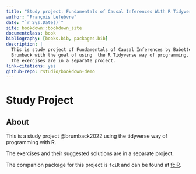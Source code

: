 ```yaml
--- 
title: "Study project: Fundamentals of Causal Inferences With R Tidyverse"
author: "François Lefebvre"
date: "`r Sys.Date()`"
site: bookdown::bookdown_site
documentclass: book
bibliography: [books.bib, packages.bib]
description: |
  This is study project of Fundamentals of Causal Inferences by Babette A.
  Brumback with the goal of using  the R Tidyverse way of programming.
  The exercises are in a separate project.
link-citations: yes
github-repo: rstudio/bookdown-demo
---
```


# Study Project {-}

## About {-}

This is a study project @brumback2022 using the tidyverse way of
programming with R.

The exercises and their suggested solutions are in a separate project.

The companion package for this project is `fciR` and can be found at 
[fciR](https://github.com/FrankLef/fciR).
